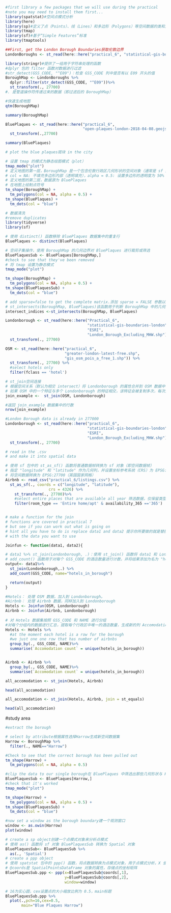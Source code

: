 ```r
#first library a few packages that we will use during the practical
#note you may need to install them first...
library(spatstat)#空间点模式分析
library(here)
library(sp)#定义了点（Points）、线（Lines）和多边形（Polygons）等空间数据的类和方法
library(tmap)
library(sf)#基于“Simple Features”标准
library(tmaptools)
```

```r
##First, get the London Borough Boundaries获取伦敦边界
LondonBoroughs <- st_read(here::here("practical_6", "statistical-gis-boundaries-london", "ESRI", "London_Borough_Excluding_MHW.shp"))
```
```r
library(stringr)#提供了一组用于字符串处理的函数
#dplyr 包的 filter 函数对数据进行过滤
#str_detect(GSS_CODE, "^E09")：检查 GSS_CODE 列中是否有以 E09 开头的值
BoroughMap <- LondonBoroughs %>%
  dplyr::filter(str_detect(GSS_CODE, "^E09"))%>%
  st_transform(., 27700)
#. 是管道操作符传递过来的数据（即过滤后的 BoroughMap）

#快速生成地图
qtm(BoroughMap)
```
```r
summary(BoroughMap)
```
```r
BluePlaques <- st_read(here::here("practical_6",
                                  "open-plaques-london-2018-04-08.geojson")) %>%
  st_transform(.,27700)
```
```r
summary(BluePlaques)
```
```r
# plot the blue plaques斑块 in the city

# 设置 tmap 的模式为静态绘图模式（plot）
tmap_mode("plot")
# 定义地图的第一层，BoroughMap 是一个包含伦敦行政区几何形状的空间对象（通常是 sf 数据对象）
# col = NA: 不填充多边形内部（透明填充），alpha = 0.5: 设置多边形的透明度为 50%
# 定义地图的第二层，数据源为 BluePlaques
# 在地图上绘制点符号
tm_shape(BoroughMap) +
  tm_polygons(col = NA, alpha = 0.5) +
tm_shape(BluePlaques) +
  tm_dots(col = "blue")
```
```r
# 数据清洗
#remove duplicates
library(tidyverse)
library(sf)

# 使用 distinct() 函数移除 BluePlaques 数据集中的重复行
BluePlaques <- distinct(BluePlaques)
```
```r
# 空间子集操作，使用 BoroughMap 的几何边界对 BluePlaques 进行裁剪或筛选
BluePlaquesSub <- BluePlaques[BoroughMap,]
#check to see that they've been removed
# 将 tmap 设置为静态模式
tmap_mode("plot")

tm_shape(BoroughMap) +
  tm_polygons(col = NA, alpha = 0.5) +
tm_shape(BluePlaquesSub) +
  tm_dots(col = "blue")
```

```r
# add sparse=false to get the complete matrix.添加 sparse = FALSE 参数以获得完整的矩阵
# st_intersects(BoroughMap, BluePlaques)该函数用于判断 BoroughMap 中的几何形状是否与 BluePlaques 中的几何形状相交
intersect_indices <-st_intersects(BoroughMap, BluePlaques)
```

```r
Londonborough <- st_read(here::here("Practical_6",
                                    "statistical-gis-boundaries-london", 
                                    "ESRI", 
                                    "London_Borough_Excluding_MHW.shp"))%>%
  st_transform(., 27700)
```
```r
OSM <- st_read(here::here("practical_6",
                          "greater-london-latest-free.shp", 
                          "gis_osm_pois_a_free_1.shp")) %>%
  st_transform(., 27700) %>%
  #select hotels only
  filter(fclass == 'hotel')
```
```r
# st_join空间连接
# 根据空间关系（默认为相交 intersect）将 Londonborough 的属性合并到 OSM 数据中
# 如果 OSM 中的一个特征与多个 Londonborough 的特征相交，该特征会被复制多次，每次附加一个匹配的属性
join_example <-  st_join(OSM, Londonborough)

#返回 join_example 数据集中的行数
nrow(join_example)
```

```r
#London Borough data is already in 277000
Londonborough <- st_read(here::here("practical_6",
                                    "statistical-gis-boundaries-london", 
                                    "ESRI", 
                                    "London_Borough_Excluding_MHW.shp"))%>%
  st_transform(., 27700)
```
```r
# read in the .csv
# and make it into spatial data

# 使用 sf 包中的 st_as_sf() 函数将普通数据帧转换为 sf 对象（即空间数据帧）
# 指定 "longitude" 和 "latitude" 作为几何列，并设置坐标参考系统（CRS）为 EPSG:4326 (WGS84 地理坐标)
# 将空间数据转换为 EPSG:27700（英国国家网格）
Airbnb <- read_csv("practical_6/listings.csv") %>%
  st_as_sf(., coords = c("longitude", "latitude"), 
                   crs = 4326) %>%
    st_transform(., 27700)%>%
    #select entire places that are available all year 筛选数据，仅保留类型为 'Entire home/apt' 的 Airbnb 房源，并且这些房源全年 365 天可用
    filter(room_type == 'Entire home/apt' & availability_365 =='365')


# make a function for the join
# functions are covered in practical 7
# but see if you can work out what is going on
# hint all you have to do is replace data1 and data2 提示你所要做的就是替换 data1 和 data2
# with the data you want to use

Joinfun <- function(data1, data2){

# data1 %>% st_join(Londonborough, .)：使用 st_join() 函数将 data1 和 Londonborough 进行空间连接
# add_count() 函数用于对每个 GSS_CODE 的酒店数量进行计数，并将结果添加为名为 "hotels_in_borough" 的新列
output<- data1%>%
  st_join(Londonborough,.) %>%
  add_count(GSS_CODE, name="hotels_in_borough") 

  return(output)
}

#Hotels： 处理 OSM 数据，加入到 Londonborough。
#Airbnb： 处理 Airbnb 数据，同样加入到 Londonborough
Hotels <- Joinfun(OSM, Londonborough)
Airbnb <- Joinfun(Airbnb, Londonborough)
 
# 对 Hotels 数据集按照 GSS_CODE 和 NAME 进行分组
#对每个分组内的数据进行汇总，提取每个行政区中唯一的酒店数量，生成新的列 Accomodation count，表示该行政区的酒店或住宿设施总数。
Hotels <- Hotels %>%
  #at the moment each hotel is a row for the borough
  #we just one one row that has number of airbnbs
  group_by(., GSS_CODE, NAME)%>%
  summarise(`Accomodation count` = unique(hotels_in_borough))


Airbnb <- Airbnb %>%
  group_by(., GSS_CODE, NAME)%>%
  summarise(`Accomodation count` = unique(hotels_in_borough))
```
```r
all_accomodation <- st_join(Hotels, Airbnb)

head(all_accomodation)
```
```r
all_accomodation <- st_join(Hotels, Airbnb, join = st_equals)

head(all_accomodation)
```
#study area
```r
#extract the borough

# select by attribute根据属性选择Harrow生成新空间数据集
Harrow <- BoroughMap %>%
  filter(., NAME=="Harrow")

#Check to see that the correct borough has been pulled out
tm_shape(Harrow) +
  tm_polygons(col = NA, alpha = 0.5)
```
```r
#clip the data to our single borough在 BluePlaques 中筛选出那些几何形状与 Harrow 区域相交的行。保留所有的列。
BluePlaquesSub <- BluePlaques[Harrow,]
#check that it's worked
tmap_mode("plot")
```
```r
tm_shape(Harrow) +
  tm_polygons(col = NA, alpha = 0.5) +
tm_shape(BluePlaquesSub) +
  tm_dots(col = "blue")
```

```r
#now set a window as the borough boundary建一个观测窗口
window <- as.owin(Harrow)
plot(window)
```
```r
# create a sp object创建一个点模式对象来分析点模式
# 使用 as() 函数将 sf 对象 BluePlaquesSub 转换为 Spatial 对象
BluePlaquesSub<- BluePlaquesSub %>%
  as(., 'Spatial')
# create a ppp object
# 使用 spatstat 包中的 ppp() 函数，将点数据转换为点模式对象，用于点模式分析，X 坐标（经度）， Y 坐标（纬度）
# @coords是 SpatialPointsDataFrame 对象的属性，存储点的坐标矩阵
BluePlaquesSub.ppp <- ppp(x=BluePlaquesSub@coords[,1],
                          y=BluePlaquesSub@coords[,2],
                          window=window)
```
```r
# 16为实心圆，cex设置点的大小缩放比例为 0.5，main标题
BluePlaquesSub.ppp %>%
  plot(.,pch=16,cex=0.5, 
       main="Blue Plaques Harrow")
```








